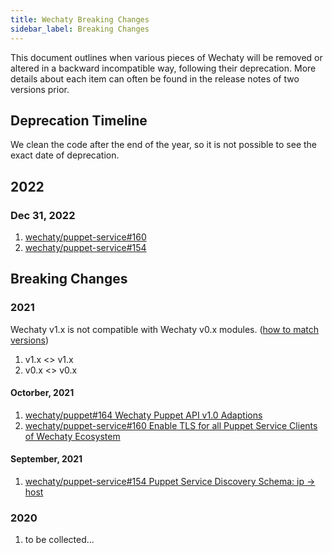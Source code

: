 ```yaml
---
title: Wechaty Breaking Changes
sidebar_label: Breaking Changes
---
```


This document outlines when various pieces of Wechaty will be removed or altered
in a backward incompatible way, following their deprecation.
More details about each item can often be found in the release notes of two versions prior.

## Deprecation Timeline

We clean the code after the end of the year, so it is not possible to see the exact date of deprecation.

## 2022

### Dec 31, 2022

1. [wechaty/puppet-service#160](https://github.com/wechaty/wechaty-puppet-service/issues/160)
1. [wechaty/puppet-service#154]((https://github.com/wechaty/puppet-service/issues/154))

## Breaking Changes

### 2021

Wechaty v1.x is not compatible with Wechaty v0.x modules. ([how to match versions](https://github.com/wechaty/wechaty/issues/2294#issuecomment-962776327))

1. v1.x <> v1.x
1. v0.x <> v0.x

#### Octorber, 2021

1. [wechaty/puppet#164 Wechaty Puppet API v1.0 Adaptions](https://github.com/wechaty/puppet/issues/164)
1. [wechaty/puppet-service#160 Enable TLS for all Puppet Service Clients of Wechaty Ecosystem](https://github.com/wechaty/puppet-service/issues/160)

#### September, 2021

1. [wechaty/puppet-service#154 Puppet Service Discovery Schema: ip -> host](https://github.com/wechaty/puppet-service/issues/154)

### 2020

1. to be collected...
